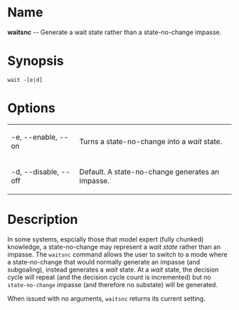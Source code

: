 = Name =
'''waitsnc''' -- Generate a wait state rather than a state-no-change impasse.

= Synopsis =
 wait -[e|d]

= Options =
{| border="1" cellpadding="2"
| -e, --enable, --on || Turns a state-no-change into a ''wait'' state.
|-
| -d, --disable, --off || Default. A state-no-change generates an impasse.
|}

= Description =
In some systems, espcially those that model expert (fully chunked) knowledge,
a state-no-change may represent a ''wait state'' rather than an impasse.
The <code>waitsnc</code> command allows the user to switch to a mode where a state-no-change that would normally generate an impasse (and subgoaling), instead generates a ''wait'' state. At a ''wait'' state, the decision cycle will repeat (and 
the  decision cycle count is incremented) but no <code>state-no-change</code> impasse (and therefore no substate) will be generated.

When issued with no arguments, <code>waitsnc</code> returns its current setting.

